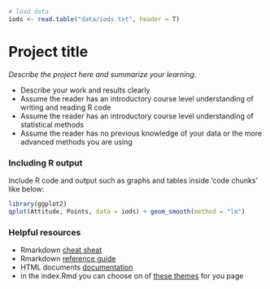 ```r
# load data
iods <- read.table("data/iods.txt", header = T)
```

# Project title

*Describe the project here and summarize your learning.*

- Describe your work and results clearly  
- Assume the reader has an introductory course level understanding of writing and reading R code  
- Assume the reader has an introductory course level understanding of statistical methods  
- Assume the reader has no previous knowledge of your data or the more advanced methods you are using  

### Including R output

Include R code and output such as graphs and tables inside 'code chunks' like below:  

```r
library(ggplot2)
qplot(Attitude, Points, data = iods) + geom_smooth(method = "lm")
```


### Helpful resources

- Rmarkdown [cheat sheat](https://www.rstudio.com/wp-content/uploads/2015/02/rmarkdown-cheatsheet.pdf)
- Rmarkdown [reference guide](https://www.rstudio.com/wp-content/uploads/2015/03/rmarkdown-reference.pdf)  
- HTML documents [documentation](http://rmarkdown.rstudio.com/html_document_format.html)
- in the index.Rmd you can choose on of [these themes](http://bootswatch.com/) for you page